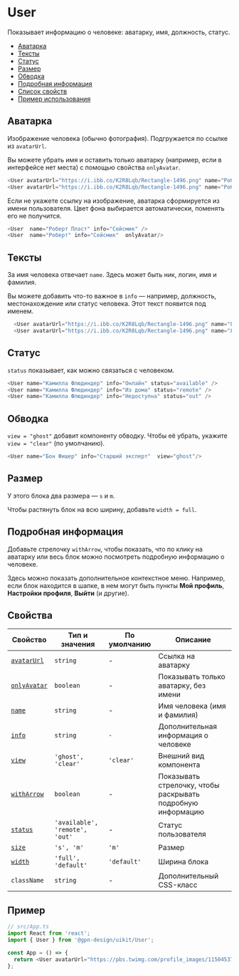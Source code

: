 
# User

Показывает информацию о человеке: аватарку, имя, должность, статус.

- [Аватарка](#аватарка)
- [Тексты](#тексты)
- [Статус](#статус)
- [Размер](#размер)
- [Обводка](#обводка)
- [Подробная информация](#подробная-информация)
- [Список свойств](#свойства)
- [Пример использования](#пример)

## Аватарка

Изображение человека (обычно фотография). Подгружается по ссылке из `avatarUrl`.

Вы можете убрать имя и оставить только аватарку (например, если в интерфейсе нет места)
с помощью свойства `onlyAvatar`.

<UserExampleAvatar />

```ts
<User avatarUrl="https://i.ibb.co/K2R8Lqb/Rectangle-1496.png" name="Роберт Пласт" info="Cейсмик" />
<User avatarUrl="https://i.ibb.co/K2R8Lqb/Rectangle-1496.png" name="Роберт Пласт" info="Cейсмик"  onlyAvatar/>
```

Если не укажете ссылку на изображение, аватарка сформируется из имени пользователя.
Цвет фона выбирается автоматически, поменять его не получится.

<UserExampleAvatarName />

```ts
<User  name="Роберт Пласт" info="Cейсмик" />
<User  name="Роберт" info="Cейсмик"  onlyAvatar/>
```

## Тексты

За имя человека отвечает `name`. Здесь может быть ник, логин, имя и фамилия.

Вы можете добавить что-то важное в `info` —  например, должность, местонахождение
или статус человека. Этот текст появится под именем.

<UserExampleName />

```ts
  <User avatarUrl="https://i.ibb.co/K2R8Lqb/Rectangle-1496.png" name="Гюзель Скважина" info="В отпуске" />
  <User avatarUrl="https://i.ibb.co/K2R8Lqb/Rectangle-1496.png" name="Люций" info="Эксперт"  onlyAvatar/>
```


## Статус

`status` показывает, как можно связаться с человеком.

<UserExampleStatus />

```ts
<User name="Камилла Флюдиндер" info="Онлайн" status="available" />
<User name="Камилла Флюдиндер" info="Из дома" status="remote" />
<User name="Камилла Флюдиндер" info="Недоступна" status="out" />
```

## Обводка

`view = "ghost"` добавит компоненту обводку.
Чтобы её убрать, укажите `view = "clear"` (по умолчанию).

<UserExampleView />

```ts
<User name="Бон Фишер" info="Старший эксперт"  view="ghost"/>
```

## Размер

У этого блока два размера — `s` и `m`.

<UserExampleSize />

Чтобы растянуть блок на всю ширину, добавьте `width = full`.

<UserExampleSizeWidth />

## Подробная информация

Добавьте стрелочку `withArrow`, чтобы показать, что по клику на аватарку или весь блок
можно посмотреть подробную информацию о человеке.

Здесь можно показать дополнительное контекстное меню. Например, если блок находится в шапке,
в нем могут быть пункты **Мой профиль**, **Настройки профиля**, **Выйти** (и другие).

<UserExampleArrow />

## Свойства

<!-- props:start -->

| Свойство         | Тип и значения  | По умолчанию  | Описание                                     |
| ---------------- | ----------------| ------------- | -------------------------------------------- |
| [`avatarUrl`](#аватарка) | `string` | - | Ссылка на аватарку|
| [`onlyAvatar`](#аватарка) | `boolean` | - | Показывать только аватарку, без имени |
| [`name`](#тексты)| `string`| - | Имя человека (имя и фамилия) |
| [`info`](#тексты) | `string` | `-`  | Дополнительная информация о человеке |
| [`view`](#обводка) | `'ghost', 'clear'` | `'clear'`  | Внешний вид компонента |
| [`withArrow`](#подробная-информация)| `boolean`  | - | Показывать стрелочку, чтобы раскрывать подробную информацию |
| [`status`](#статус)| `'available', 'remote', 'out'`| -  | Статус пользователя |
| [`size`](#размер) | `'s', 'm'`  |`'m'` | Размер |
| [`width`](#размер) | `'full', 'default'` | `'default'` | Ширина блока |
| `className` | `string` | -  | Дополнительный CSS-класс |

<!-- props:end -->

## Пример

```ts
// src/App.ts
import React from 'react';
import { User } from '@gpn-design/uikit/User';

const App = () => {
  return <User avatarUrl="https://pbs.twimg.com/profile_images/1150453787603156992/DoiKLDMY_400x400.png" name="Винни-Пух" info="И все-все-все" />;
};
```

